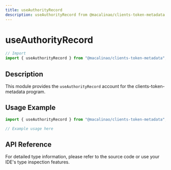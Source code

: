 ```yaml
---
title: useAuthorityRecord
description: useAuthorityRecord from @macalinao/clients-token-metadata
---
```


# useAuthorityRecord

```typescript
// Import
import { useAuthorityRecord } from "@macalinao/clients-token-metadata";
```

## Description

This module provides the `useAuthorityRecord` account for the clients-token-metadata program.

## Usage Example

```typescript
import { useAuthorityRecord } from "@macalinao/clients-token-metadata";

// Example usage here
```

## API Reference

For detailed type information, please refer to the source code or use your IDE's type inspection features.
